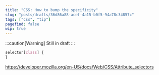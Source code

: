```yaml
---
title: "CSS: How to bump the specificity"
slug: "posts/drafts/36d86a88-acef-4a15-b0f5-94a78c34857c"
tags: ["css", "tip"]
pagefind: false
wip: true
---
```



:::caution[Warning]
Still in draft
:::

<LinkToPost slug="css/how-does-css-work-the-specificity" />

```css
selector[class] {
}
```

https://developer.mozilla.org/en-US/docs/Web/CSS/Attribute_selectors
